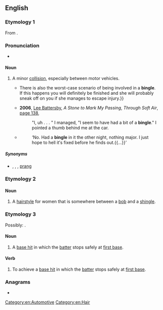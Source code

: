 ==English==

===Etymology 1===
From {{af|en|bing|t1=thump, sudden bang|-le|pos2=diminutive suffix}}.

===Pronunciation===
* {{audio|en|en-au-bingle.ogg|Audio (AU)}}

====Noun====
{{en-noun}}

# {{lb|en|Australia|informal}} A minor [[collision]], especially between motor vehicles.
#* {{quote-text|en|year=2005|author=Johnny Blue|title=The Blue Riders' Club|page=144|url=http://books.google.com.au/books?id=b-Xqj4M1QSAC&pg=PA144&dq=%22a+bingle%22%7C%22bingles%22+car+OR+vehicle+-intitle:%22bingle%22+-inauthor:%22bingle%22&hl=en&ei=nl3oTtbgEeyViAfw_7TNCA&sa=X&oi=book_result&ct=result&redir_esc=y#v=onepage&q=%22a%20bingle%22%7C%22bingles%22%20car%20OR%20vehicle%20-intitle%3A%22bingle%22%20-inauthor%3A%22bingle%22&f=false|passage=It is always an advantage if you have a sexy car, but if you pick her up in a rusty Datsun 180B you may as well say goodnight.{{...}}There is also the worst-case scenario of being involved in a '''bingle'''. If this happens you will definitely be finished and she will probably sneak off on you if she manages to escape injury.}}
#* '''2006''', [[w:Lee Battersby|Lee Battersby]], ''A Stone to Mark My Passing'', ''Through Soft Air'', [http://books.google.com.au/books?id=lFHZOozNgCwC&pg=PA138&dq=%22a+bingle%22|%22bingles%22+car+OR+vehicle+-intitle:%22bingle%22+-inauthor:%22bingle%22&hl=en&ei=FGHoTpT1CuidiAfv7-z4CA&sa=X&oi=book_result&ct=result&redir_esc=y#v=onepage&q=%22a%20bingle%22|%22bingles%22%20car%20OR%20vehicle%20-intitle%3A%22bingle%22%20-inauthor%3A%22bingle%22&f=false page 138],
#*: "I, uh . . . " I managed, "I seem to have had a bit of a '''bingle'''." I pointed a thumb behind me at the car.
#* {{quote-text|en|year=2010|author=Felicity Young|title=Take Out|page=163|url=http://books.google.com.au/books?id=5PfJ32aL-ZQC&pg=PA163&dq=%22a+bingle%22%7C%22bingles%22+car+OR+vehicle+-intitle:%22bingle%22+-inauthor:%22bingle%22&hl=en&ei=nl3oTtbgEeyViAfw_7TNCA&sa=X&oi=book_result&ct=result&redir_esc=y#v=onepage&q=%22a%20bingle%22%7C%22bingles%22%20car%20OR%20vehicle%20-intitle%3A%22bingle%22%20-inauthor%3A%22bingle%22&f=false|passage=‘But you've still got your father′s car haven′t you?’}}
#*: ‘No. Had a '''bingle''' in it the other night, nothing major. I just hope to hell it′s fixed before he finds out.{{...}}’

=====Synonyms=====
* {{l|en|collision}}, {{l|en|crash}}, {{l|en|fender-bender}} {{qualifier|US}}, [[prang]] {{qualifier|UK}}

===Etymology 2===
{{blend|en|bob|shingle}}

====Noun====
{{en-noun}}

# A [[hairstyle]] for women that is somewhere between a [[bob]] and a [[shingle]].

===Etymology 3===
Possibly: {{blend|en|bat|single|nocap=1}}.

====Noun====
{{en-noun}}

# {{lb|en|baseball|slang}} A [[base hit]] in which the [[batter]] stops safely at [[first base]].

====Verb====
{{en-verb|bingl}}

# {{lb|en|baseball|slang}} To achieve a [[base hit]] in which the [[batter]] stops safely at [[first base]].

===Anagrams===
* {{anagrams|en|a=begiln|Ebling}}

[[Category:en:Automotive]]
[[Category:en:Hair]]
